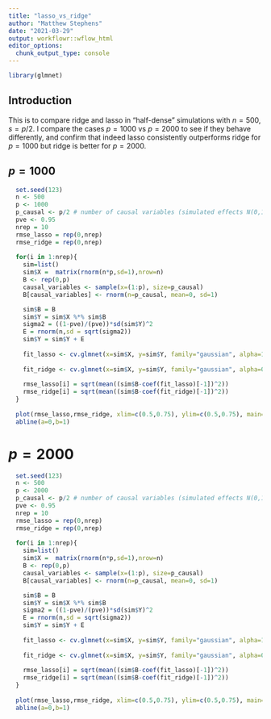 ```yaml
---
title: "lasso_vs_ridge"
author: "Matthew Stephens"
date: "2021-03-29"
output: workflowr::wflow_html
editor_options:
  chunk_output_type: console
---
```


```r
library(glmnet)
```

## Introduction

This is to compare ridge and lasso in "half-dense" simulations
with $n=500, s=p/2$. I compare the cases $p=1000$ vs $p=2000$
to see if they behave differently, and confirm that indeed lasso consistently outperforms ridge for $p=1000$ but ridge is better for $p=2000$.
 
 
## $p=1000$

```r
  set.seed(123)
  n <- 500
  p <- 1000
  p_causal <- p/2 # number of causal variables (simulated effects N(0,1))
  pve <- 0.95
  nrep = 10
  rmse_lasso = rep(0,nrep)
  rmse_ridge = rep(0,nrep)
  
  for(i in 1:nrep){
    sim=list()
    sim$X =  matrix(rnorm(n*p,sd=1),nrow=n)
    B <- rep(0,p)
    causal_variables <- sample(x=(1:p), size=p_causal)
    B[causal_variables] <- rnorm(n=p_causal, mean=0, sd=1)

    sim$B = B
    sim$Y = sim$X %*% sim$B
    sigma2 = ((1-pve)/(pve))*sd(sim$Y)^2
    E = rnorm(n,sd = sqrt(sigma2))
    sim$Y = sim$Y + E
    
    fit_lasso <- cv.glmnet(x=sim$X, y=sim$Y, family="gaussian", alpha=1, standardize=FALSE)  
    
    fit_ridge <- cv.glmnet(x=sim$X, y=sim$Y, family="gaussian", alpha=0, standardize=FALSE)
   
    rmse_lasso[i] = sqrt(mean((sim$B-coef(fit_lasso)[-1])^2))
    rmse_ridge[i] = sqrt(mean((sim$B-coef(fit_ridge)[-1])^2))
  }
  
  plot(rmse_lasso,rmse_ridge, xlim=c(0.5,0.75), ylim=c(0.5,0.75), main="p=1000")
  abline(a=0,b=1)
```


# $p=2000$

```r
  set.seed(123)
  n <- 500
  p <- 2000
  p_causal <- p/2 # number of causal variables (simulated effects N(0,1))
  pve <- 0.95
  nrep = 10
  rmse_lasso = rep(0,nrep)
  rmse_ridge = rep(0,nrep)
  
  for(i in 1:nrep){
    sim=list()
    sim$X =  matrix(rnorm(n*p,sd=1),nrow=n)
    B <- rep(0,p)
    causal_variables <- sample(x=(1:p), size=p_causal)
    B[causal_variables] <- rnorm(n=p_causal, mean=0, sd=1)

    sim$B = B
    sim$Y = sim$X %*% sim$B
    sigma2 = ((1-pve)/(pve))*sd(sim$Y)^2
    E = rnorm(n,sd = sqrt(sigma2))
    sim$Y = sim$Y + E
    
    fit_lasso <- cv.glmnet(x=sim$X, y=sim$Y, family="gaussian", alpha=1, standardize=FALSE)  
    
    fit_ridge <- cv.glmnet(x=sim$X, y=sim$Y, family="gaussian", alpha=0, standardize=FALSE)
   
    rmse_lasso[i] = sqrt(mean((sim$B-coef(fit_lasso)[-1])^2))
    rmse_ridge[i] = sqrt(mean((sim$B-coef(fit_ridge)[-1])^2))
  }
  
  plot(rmse_lasso,rmse_ridge, xlim=c(0.5,0.75), ylim=c(0.5,0.75), main="p=2000")
  abline(a=0,b=1)
```


